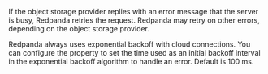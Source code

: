 
If the object storage provider replies with an error message that the server is busy, Redpanda retries the request. Redpanda may retry on other errors, depending on the object storage provider. 

Redpanda always uses exponential backoff with cloud connections. You can configure the <TunableClusterProperty name="cloud_storage_initial_backoff_ms" frontmatter={props.frontmatter}/> property to set the time used as an initial backoff interval in the exponential backoff algorithm to handle an error. Default is 100 ms.